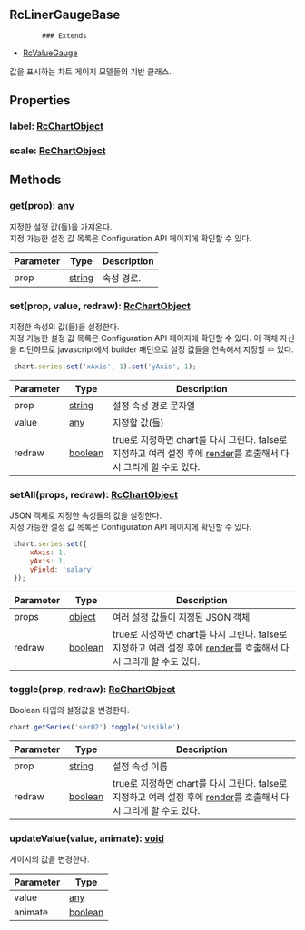 ## RcLinerGaugeBase
            ### Extends
- [RcValueGauge](../classes/RcValueGauge)
            
            
값을 표시하는 차트 게이지 모델들의 기반 클래스.

            



## Properties
### label: [RcChartObject](../classes/RcChartObject)


### scale: [RcChartObject](../classes/RcChartObject)



## Methods
### get(prop): [any](https://www.typescriptlang.org/docs/handbook/2/everyday-types.html#any)
지정한 설정 값(들)을 가져온다.\
지정 가능한 설정 값 목록은 Configuration API 페이지에 확인할 수 있다.



| Parameter | Type | Description |
| ----------- | ----------- | ----------- |
| prop | [string](https://developer.mozilla.org/en-US/docs/Web/JavaScript/Reference/Global_Objects/String) | 속성 경로. |
### set(prop, value, redraw): [RcChartObject](../classes/RcChartObject)
지정한 속성의 값(들)을 설정한다.\
지정 가능한 설정 값 목록은 Configuration API 페이지에 확인할 수 있다.
이 객체 자신을 리턴하므로 javascript에서 builder 패턴으로 설정 값들을 연속해서 지정할 수 있다.

```js
 chart.series.set('xAxis', 1).set('yAxis', 1);
```



| Parameter | Type | Description |
| ----------- | ----------- | ----------- |
| prop | [string](https://developer.mozilla.org/en-US/docs/Web/JavaScript/Reference/Global_Objects/String) | 설정 속성 경로 문자열 |
| value | [any](https://www.typescriptlang.org/docs/handbook/2/everyday-types.html#any) | 지정할 값(들) |
| redraw | [boolean](https://developer.mozilla.org/en-US/docs/Web/JavaScript/Reference/Global_Objects/Boolean) | true로 지정하면 chart를 다시 그린다.                false로 지정하고 여러 설정 후에 [render](../classes/render)를 호출해서 다시 그리게 할 수도 있다. |
### setAll(props, redraw): [RcChartObject](../classes/RcChartObject)
JSON 객체로 지정한 속성들의 값을 설정한다.\
지정 가능한 설정 값 목록은 Configuration API 페이지에 확인할 수 있다.

```js
 chart.series.set({
     xAxis: 1,
     yAxis: 1,
     yField: 'salary'
 });
```



| Parameter | Type | Description |
| ----------- | ----------- | ----------- |
| props | [object](https://developer.mozilla.org/en-US/docs/Web/JavaScript/Reference/Global_Objects/Object) | 여러 설정 값들이 지정된 JSON 객체 |
| redraw | [boolean](https://developer.mozilla.org/en-US/docs/Web/JavaScript/Reference/Global_Objects/Boolean) | true로 지정하면 chart를 다시 그린다.                false로 지정하고 여러 설정 후에 [render](../classes/render)를 호출해서 다시 그리게 할 수도 있다. |
### toggle(prop, redraw): [RcChartObject](../classes/RcChartObject)
Boolean 타입의 설정값을 변경한다.

```js
chart.getSeries('ser02').toggle('visible');
```



| Parameter | Type | Description |
| ----------- | ----------- | ----------- |
| prop | [string](https://developer.mozilla.org/en-US/docs/Web/JavaScript/Reference/Global_Objects/String) | 설정 속성 이름 |
| redraw | [boolean](https://developer.mozilla.org/en-US/docs/Web/JavaScript/Reference/Global_Objects/Boolean) | true로 지정하면 chart를 다시 그린다.                false로 지정하고 여러 설정 후에 [render](../classes/render)를 호출해서 다시 그리게 할 수도 있다. |
### updateValue(value, animate): [void](https://developer.mozilla.org/en-US/docs/Web/JavaScript/Reference/Global_Objects/undefined)
게이지의 값을 변경한다.



| Parameter | Type |
| ----------- | ----------- |
| value | [any](https://www.typescriptlang.org/docs/handbook/2/everyday-types.html#any) |
| animate | [boolean](https://developer.mozilla.org/en-US/docs/Web/JavaScript/Reference/Global_Objects/Boolean) |